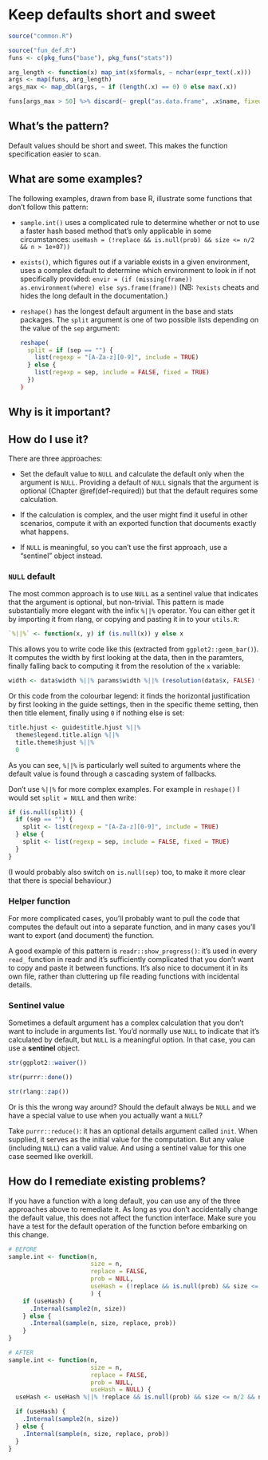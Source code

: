 # Keep defaults short and sweet {#def-short}

```r
source("common.R")
```

```r
source("fun_def.R")
funs <- c(pkg_funs("base"), pkg_funs("stats"))

arg_length <- function(x) map_int(x$formals, ~ nchar(expr_text(.x)))
args <- map(funs, arg_length)
args_max <- map_dbl(args, ~ if (length(.x) == 0) 0 else max(.x))

funs[args_max > 50] %>% discard(~ grepl("as.data.frame", .x$name, fixed = TRUE))
```

## What's the pattern?

Default values should be short and sweet. This makes the function specification easier to scan.

## What are some examples?

The following examples, drawn from base R, illustrate some functions that don't follow this pattern:

* `sample.int()` uses a complicated rule to determine whether or not to use
  a faster hash based method that's only applicable in some circumstances:
  `useHash = (!replace && is.null(prob) && size <= n/2 && n > 1e+07))`

* `exists()`, which figures out if a variable exists in a given environment,
  uses a complex default to determine which environment to look in if not
  specifically provided: 
  `envir = (if (missing(frame)) as.environment(where) else sys.frame(frame))`
  (NB: `?exists` cheats and hides the long default in the documentation.)

*  `reshape()` has the longest default argument in the base and stats packages.
   The `split` argument is one of two possible lists depending on the value
   of the `sep` argument:

    ```r
    reshape(
      split = if (sep == "") {
        list(regexp = "[A-Za-z][0-9]", include = TRUE)
      } else {
        list(regexp = sep, include = FALSE, fixed = TRUE)
      })
    )
    ```

## Why is it important?

## How do I use it?

There are three approaches:

* Set the default value to `NULL` and calculate the default only when the 
  argument is `NULL`. Providing a default of `NULL` signals that the argument 
  is optional (Chapter \@ref(def-required)) but that the default requires
  some calculation.

* If the calculation is complex, and the user might find it useful in other 
  scenarios, compute it with an exported function that documents exactly
  what happens.

* If `NULL` is meaningful, so you can't use the first approach, use a 
  "sentinel" object instead.

### `NULL` default {#arg-short-null}

The most common approach is to use `NULL` as a sentinel value that indicates that the argument is optional, but non-trivial. This pattern is made substantially more elegant with the infix `%||%` operator. You can either get it by importing it from rlang, or copying and pasting it in to your `utils.R`:

```r
`%||%` <- function(x, y) if (is.null(x)) y else x
```

This allows you to write code like this (extracted from `ggplot2::geom_bar()`). It computes the width by first looking at the data, then in the paramters, finally falling back to computing it from the resolution of the `x` variable:

```r
width <- data$width %||% params$width %||% (resolution(data$x, FALSE) * 0.9)
```

Or this code from the colourbar legend: it finds the horizontal justification by first looking in the guide settings, then in the specific theme setting, then then title element, finally using `0` if  nothing else is set:

```r
title.hjust <- guide$title.hjust %||% 
  theme$legend.title.align %||% 
  title.theme$hjust %||% 
  0
```

As you can see, `%||%` is particularly well suited to arguments where the default value is found through a cascading system of fallbacks.

Don't use `%||%` for more complex examples. For example in `reshape()` I would set `split = NULL` and then write:

```r
if (is.null(split)) {
  if (sep == "") {
    split <- list(regexp = "[A-Za-z][0-9]", include = TRUE)
  } else {
    split <- list(regexp = sep, include = FALSE, fixed = TRUE)
  }
}
```

(I would probably also switch on `is.null(sep)` too, to make it more clear that there is special behaviour.)

### Helper function

For more complicated cases, you'll probably want to pull the code that computes the default out into a separate function, and in many cases you'll want to export (and document) the function.

A good example of this pattern is `readr::show_progress()`: it's used in every `read_` function in readr and it's sufficiently complicated that you don't want to copy and paste it between functions. It's also nice to document it in its own file, rather than cluttering up file reading functions with incidental details.

### Sentinel value {#args-default-sentinel}

Sometimes a default argument has a complex calculation that you don't want to include in arguments list. You'd normally use `NULL` to indicate that it's calculated by default, but `NULL` is a meaningful option. In that case, you can use a __sentinel__ object.

```r
str(ggplot2::waiver())

str(purrr::done())

str(rlang::zap())
```

Or is this the wrong way around? Should the default always be `NULL` and we have a special value to use when you actually want a `NULL`?

Take `purrr::reduce()`: it has an optional details argument called `init`. When supplied, it serves as the initial value for the computation. But any value (including `NULL`) can a valid value. And using a sentinel value for this one case seemed like overkill.


## How do I remediate existing problems?

If you have a function with a long default, you can use any of the three approaches above to remediate it. As long as you don't accidentally change the default value, this does not affect the function interface. Make sure you have a test for the default operation of the function before embarking on this change.

```r
# BEFORE
sample.int <- function(n, 
                       size = n, 
                       replace = FALSE, 
                       prob = NULL, 
                       useHash = (!replace && is.null(prob) && size <= n/2 && n > 1e+07)
                       ) {
    if (useHash) {
      .Internal(sample2(n, size))
    } else {
      .Internal(sample(n, size, replace, prob))
    }
}

# AFTER
sample.int <- function(n, 
                       size = n, 
                       replace = FALSE, 
                       prob = NULL, 
                       useHash = NULL) {
  useHash <- useHash %||% !replace && is.null(prob) && size <= n/2 && n > 1e+07

  if (useHash) {
    .Internal(sample2(n, size))
  } else {
    .Internal(sample(n, size, replace, prob))
  }
}
```

